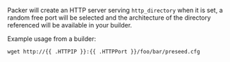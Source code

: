 <!-- Code generated from the comments of the HTTPConfig struct in multistep/commonsteps/http_config.go; DO NOT EDIT MANUALLY -->

Packer will create an HTTP server serving `http_directory` when it is set, a
random free port will be selected and the architecture of the directory
referenced will be available in your builder.

Example usage from a builder:

  `wget http://{{ .HTTPIP }}:{{ .HTTPPort }}/foo/bar/preseed.cfg`
